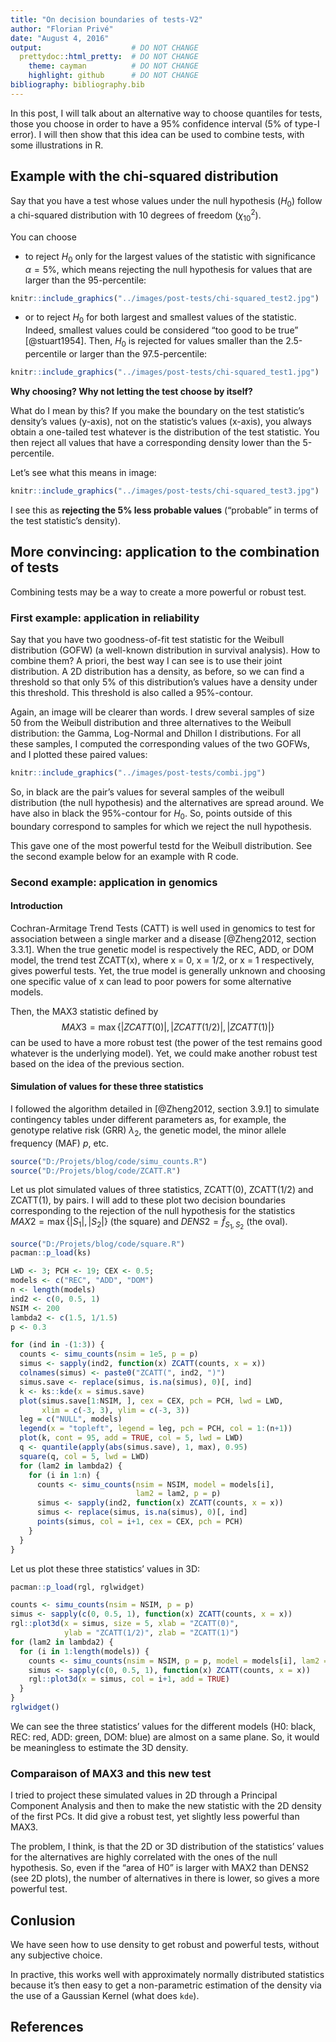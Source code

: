 ```yaml
---
title: "On decision boundaries of tests-V2"
author: "Florian Privé"
date: "August 4, 2016"
output:                    # DO NOT CHANGE
  prettydoc::html_pretty:  # DO NOT CHANGE
    theme: cayman          # DO NOT CHANGE
    highlight: github      # DO NOT CHANGE
bibliography: bibliography.bib
---
```


In this post, I will talk about an alternative way to choose quantiles for tests, those you choose in order to have a 95% confidence interval (5% of type-I error). 
I will then show that this idea can be used to combine tests, with some illustrations in R.

## Example with the chi-squared distribution

Say that you have a test whose values under the null hypothesis ($H_0$) follow a chi-squared distribution with 10 degrees of freedom ($\chi_{10}^2$).

You can choose

* to reject $H_0$ only for the largest values of the statistic with significance $\alpha = 5\%$, which means rejecting the null hypothesis for values that are larger than the 95-percentile:

```r
knitr::include_graphics("../images/post-tests/chi-squared_test2.jpg")
```

* or to reject $H_0$ for both largest and smallest values of the statistic. Indeed, smallest values could be considered "too good to be true" [@stuart1954]. Then, $H_0$ is rejected for values smaller than the 2.5-percentile or larger than the 97.5-percentile:

```r
knitr::include_graphics("../images/post-tests/chi-squared_test1.jpg")
```

__Why choosing? Why not letting the test choose by itself?__ 

What do I mean by this? If you make the boundary on the test statistic's density's values (y-axis), not on the statistic's values (x-axis), you always obtain a one-tailed test whatever is the distribution of the test statistic. You then reject all values that have a corresponding density lower than the 5-percentile. 

Let's see what this means in image:

```r
knitr::include_graphics("../images/post-tests/chi-squared_test3.jpg")
```

I see this as __rejecting the 5\% less probable values__ ("probable" in terms of the test statistic's density).

## More convincing: application to the combination of tests

Combining tests may be a way to create a more powerful or robust test.

### First example: application in reliability

Say that you have two goodness-of-fit test statistic for the Weibull distribution (GOFW) (a well-known distribution in survival analysis). How to combine them? A priori, the best way I can see is to use their joint distribution. A 2D distribution has a density, as before, so we can find a threshold so that only 5% of this distribution's values have a density under this threshold. This threshold is also called a 95%-contour.

Again, an image will be clearer than words. I drew several samples of size 50 from the Weibull distribution and three alternatives to the Weibull distribution: the Gamma, Log-Normal and Dhillon I distributions. For all these samples, I computed the corresponding values of the two GOFWs, and I plotted these paired values:

```r
knitr::include_graphics("../images/post-tests/combi.jpg")
```

So, in black are the pair's values for several samples of the weibull distribution (the null hypothesis) and the alternatives are spread around. We have also in black the 95%-contour for $H_0$. So, points outside of this boundary correspond to samples for which we reject the null hypothesis. 

This gave one of the most powerful testd for the Weibull distribution. See the second example below for an example with R code.

### Second example: application in genomics

#### Introduction

Cochran-Armitage Trend Tests (CATT) is well used in genomics to test for association between a single marker and a disease [@Zheng2012, section 3.3.1]. When the true genetic model is respectively the REC, ADD,
or DOM model, the trend test ZCATT(x), where x = 0, x = 1/2, or x = 1 respectively, gives powerful tests. Yet, the true model is generally unknown and choosing one specific value of x can lead to poor powers for some alternative models. 

Then, the MAX3 statistic defined by $$MAX3 = \max\{|ZCATT(0)|, |ZCATT(1/2)|, |ZCATT(1)|\}$$ can be used to have a more robust test (the power of the test remains good whatever is the underlying model). Yet, we could make another robust test based on the idea of the previous section.

#### Simulation of values for these three statistics

I followed the algorithm detailed in [@Zheng2012, section 3.9.1] to simulate contingency tables under different parameters as, for example, the genotype relative risk (GRR) $\lambda_2$, the genetic model, the minor allele frequency (MAF) $p$, etc.

```r
source("D:/Projets/blog/code/simu_counts.R")
source("D:/Projets/blog/code/ZCATT.R")
```

Let us plot simulated values of three statistics, ZCATT(0), ZCATT(1/2) and ZCATT(1), by pairs. I will add to these plot two decision boundaries corresponding to the rejection of the null hypothesis for the statistics $MAX2 = \max\{|S_1|, |S_2|\}$ (the square) and $DENS2 = \hat{f}_{S_1, S_2}$ (the oval).

```r
source("D:/Projets/blog/code/square.R")
pacman::p_load(ks) 

LWD <- 3; PCH <- 19; CEX <- 0.5;
models <- c("REC", "ADD", "DOM")
n <- length(models)
ind2 <- c(0, 0.5, 1)
NSIM <- 200
lambda2 <- c(1.5, 1/1.5)
p <- 0.3

for (ind in -(1:3)) {
  counts <- simu_counts(nsim = 1e5, p = p)             
  simus <- sapply(ind2, function(x) ZCATT(counts, x = x))
  colnames(simus) <- paste0("ZCATT(", ind2, ")")
  simus.save <- replace(simus, is.na(simus), 0)[, ind]
  k <- ks::kde(x = simus.save)
  plot(simus.save[1:NSIM, ], cex = CEX, pch = PCH, lwd = LWD, 
       xlim = c(-3, 3), ylim = c(-3, 3)) 
  leg = c("NULL", models)
  legend(x = "topleft", legend = leg, pch = PCH, col = 1:(n+1))
  plot(k, cont = 95, add = TRUE, col = 5, lwd = LWD)
  q <- quantile(apply(abs(simus.save), 1, max), 0.95) 
  square(q, col = 5, lwd = LWD)
  for (lam2 in lambda2) {
    for (i in 1:n) {
      counts <- simu_counts(nsim = NSIM, model = models[i], 
                            lam2 = lam2, p = p)
      simus <- sapply(ind2, function(x) ZCATT(counts, x = x))
      simus <- replace(simus, is.na(simus), 0)[, ind]
      points(simus, col = i+1, cex = CEX, pch = PCH) 
    }
  }
}
```

Let us plot these three statistics' values in 3D:

```r
pacman::p_load(rgl, rglwidget) 

counts <- simu_counts(nsim = NSIM, p = p)
simus <- sapply(c(0, 0.5, 1), function(x) ZCATT(counts, x = x))
rgl::plot3d(x = simus, size = 5, xlab = "ZCATT(0)",
            ylab = "ZCATT(1/2)", zlab = "ZCATT(1)")
for (lam2 in lambda2) {
  for (i in 1:length(models)) {
    counts <- simu_counts(nsim = NSIM, p = p, model = models[i], lam2 = lam2)
    simus <- sapply(c(0, 0.5, 1), function(x) ZCATT(counts, x = x))
    rgl::plot3d(x = simus, col = i+1, add = TRUE)
  }
}
rglwidget()
```

We can see the three statistics' values for the different models (H0: black, REC: red, ADD: green, DOM: blue) are almost on a same plane. So, it would be meaningless to estimate the 3D density. 

### Comparaison of MAX3 and this new test

I tried to project these simulated values in 2D through a Principal Component Analysis and then to make the new statistic with the 2D density of the first PCs.
It did give a robust test, yet slightly less powerful than MAX3.

The problem, I think, is that the 2D or 3D distribution of the statistics' values for the alternatives are highly correlated with the ones of the null hypothesis. So, even if the "area of H0" is larger with MAX2 than DENS2 (see 2D plots), the number of alternatives in there is lower, so gives a more powerful test.

## Conlusion

We have seen how to use density to get robust and powerful tests, without any subjective choice.

In practive, this works well with approximately normally distributed statistics because it's then easy to get a non-parametric estimation of the density via the use of a Gaussian Kernel (what does `kde`).

## References
